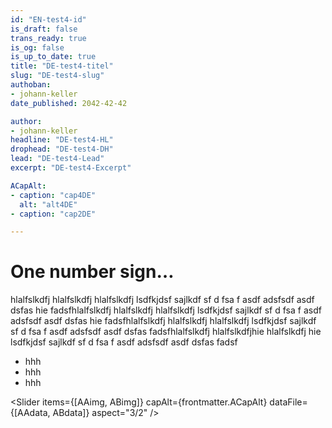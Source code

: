 ```yaml
---
id: "EN-test4-id"
is_draft: false
trans_ready: true
is_og: false
is_up_to_date: true
title: "DE-test4-titel"
slug: "DE-test4-slug"
authoban:
- johann-keller
date_published: 2042-42-42

author:
- johann-keller
headline: "DE-test4-HL"
drophead: "DE-test4-DH"
lead: "DE-test4-Lead"
excerpt: "DE-test4-Excerpt"

ACapAlt:
- caption: "cap4DE"
  alt: "alt4DE"
- caption: "cap2DE"

---
```




# One number sign…

hlalfslkdfj hlalfslkdfj hlalfslkdfj lsdfkjdsf sajlkdf sf d fsa f asdf adsfsdf asdf dsfas hie
fadsfhlalfslkdfj hlalfslkdfj hlalfslkdfj lsdfkjdsf<R id="example4" /> sajlkdf sf d fsa f asdf adsfsdf asdf dsfas hie
fadsfhlalfslkdfj hlalfslkdfj hlalfslkdfj lsdfkjdsf sajlkdf sf d fsa f asdf adsfsdf asdf dsfas fadsfhlalfslkdfj hlalfslkdfjhie
 hlalfslkdfj hie<R id="example4" /><R id="example2" />
lsdfkjdsf sajlkdf sf d fsa f asdf adsfsdf asdf dsfas fadsf<R id="example2" />

* hhh<R id="example4" />
* hhh<R id="example2" />
* hhh<R id="example3" />

<Slider items={[AAimg, ABimg]} capAlt={frontmatter.ACapAlt} dataFile={[AAdata, ABdata]} aspect="3/2" />